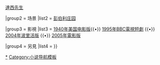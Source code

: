 {{Navbox 
|name = 傲慢與偏見
|selected = {{{1|}}}

|title = [[简·奥斯丁|-{zh-hant:珍·奧斯汀; zh-hans:简·奥斯丁;}-]]的《[[傲慢與偏見]]》
|image = [[File:PrideandPrejudiceCH3detail.jpg|90px|link=简·奥斯丁]]

|group1 = 角色
|list1 = [[伊麗莎白·班內特]] {{•}} [[達西先生]]

|group2 = 场景
|list2 = [[彭伯利庄园]]

|group3 = 影視
|list3 = [[傲慢与偏见_(1940年电影)|1940年美国电影版]]{{•}} <!---''[[Pride and Prejudice (1980 TV serial)|Pride and Prejudice]]'' (1980){{•}} --->[[傲慢與偏見 (電視短劇)|1995年BBC電視短劇]] {{•}} [[新娘與偏見|2004年波里活版]] {{•}} [[傲慢與偏見 (2005年電影)|2005年電影版]]

|group4 = 另見
|list4 = <!---[[Jane Austen in popular culture#Pride and Prejudice|Jane Austen in popular culture – ''Pride and Prejudice'']]{{•}} [[List of literary adaptations of Pride and Prejudice|List of literary adaptations of ''Pride and Prejudice'']]{{•}}---> 
}}<noinclude>
{{collapsible option}}
{{DEFAULTSORT:Pride and Prejudice}}
[[Category:傲慢与偏见|*]]
[[Category:小说导航模板]]
</noinclude>